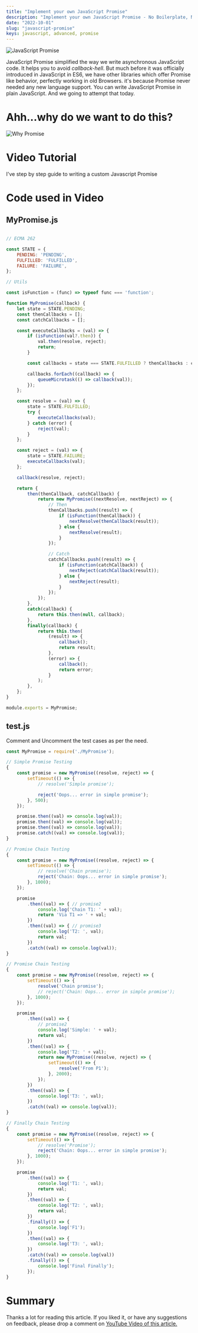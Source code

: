 ```yaml
---
title: "Implement your own JavaScript Promise"
description: "Implement your own JavaScript Promise - No Boilerplate, No Lib, No Framework - Just plain JavaScript!"
date: "2022-10-01"
slug: "javascript-promise"
keys: javascript, advanced, promise
---
```


![JavaScript Promise](./images/javascript-promise.png)

JavaScript Promise simplified the way we write asynchronous JavaScript code. It helps you to avoid *callback-hell*.
But much before it was officially introduced in JavaScript in ES6, we have other libraries which offer Promise like behavior, perfectly working in old Browsers. it's because Promise never needed any new language support. You can write JavaScript Promise in plain JavaScript. And we going to attempt that today.


# Ahh...why do we want to do this?

![Why Promise](./images/why.png)

# Video Tutorial
I've step by step guide to writing a custom Javascript Promise

<YoutubePlayer src="https://www.youtube.com/embed/RL_IQuC3CrE" title="YouTube video player" />

# Code used in Video

## MyPromise.js

```js

// ECMA 262

const STATE = {
    PENDING: 'PENDING',
    FULFILLED: 'FULFILLED',
    FAILURE: 'FAILURE',
};

// Utils

const isFunction = (func) => typeof func === 'function';

function MyPromise(callback) {
    let state = STATE.PENDING;
    const thenCallbacks = [];
    const catchCallbacks = [];

    const executeCallbacks = (val) => {
        if (isFunction(val?.then)) {
            val.then(resolve, reject);
            return;
        }

        const callbacks = state === STATE.FULFILLED ? thenCallbacks : catchCallbacks;

        callbacks.forEach((callback) => {
            queueMicrotask(() => callback(val));
        });
    };

    const resolve = (val) => {
        state = STATE.FULFILLED;
        try {
            executeCallbacks(val);
        } catch (error) {
            reject(val);
        }
    };

    const reject = (val) => {
        state = STATE.FAILURE;
        executeCallbacks(val);
    };

    callback(resolve, reject);

    return {
        then(thenCallback, catchCallback) {
            return new MyPromise((nextResolve, nextReject) => {
                // Then
                thenCallbacks.push((result) => {
                    if (isFunction(thenCallback)) {
                        nextResolve(thenCallback(result));
                    } else {
                        nextResolve(result);
                    }
                });

                // Catch
                catchCallbacks.push((result) => {
                    if (isFunction(catchCallback)) {
                        nextReject(catchCallback(result));
                    } else {
                        nextReject(result);
                    }
                });
            });
        },
        catch(callback) {
            return this.then(null, callback);
        },
        finally(callback) {
            return this.then(
                (result) => {
                    callback();
                    return result;
                },
                (error) => {
                    callback();
                    return error;
                }
            );
        },
    };
}

module.exports = MyPromise;
```

## test.js

Comment and Uncomment the test cases as per the need.

```js
const MyPromise = require('./MyPromise');

// Simple Promise Testing
{
    const promise = new MyPromise((resolve, reject) => {
        setTimeout(() => {
            // resolve('Simple promise');

            reject('Oops... error in simple promise');
        }, 500);
    });

    promise.then((val) => console.log(val));
    promise.then((val) => console.log(val));
    promise.then((val) => console.log(val));
    promise.catch((val) => console.log(val));
}

// Promise Chain Testing
{
    const promise = new MyPromise((resolve, reject) => {
        setTimeout(() => {
            // resolve('Chain promise');
            reject('Chain: Oops... error in simple promise');
        }, 1000);
    });

    promise
        .then((val) => { // promise2
            console.log('Chain T1: ' + val);
            return 'Via T1 => ' + val;
        })
        .then((val) => { // promise3
            console.log('T2: ', val);
            return val;
        })
        .catch((val) => console.log(val));
}

// Promise Chain Testing
{
    const promise = new MyPromise((resolve, reject) => {
        setTimeout(() => {
            resolve('Chain promise');
            // reject('Chain: Oops... error in simple promise');
        }, 1000);
    });

    promise
        .then((val) => {
            // promise2
            console.log('Simple: ' + val);
            return val;
        })
        .then((val) => {
            console.log('T2: ' + val);
            return new MyPromise((resolve, reject) => {
                setTimeout(() => {
                    resolve('From P1');
                }, 2000);
            });
        })
        .then((val) => {
            console.log('T3: ', val);
        })
        .catch((val) => console.log(val));
}

// Finally Chain Testing
{
    const promise = new MyPromise((resolve, reject) => {
        setTimeout(() => {
            // resolve('Promise');
            reject('Chain: Oops... error in simple promise');
        }, 1000);
    });

    promise
        .then((val) => {
            console.log('T1: ', val);
            return val;
        })
        .then((val) => {
            console.log('T2: ', val);
            return val;
        })
        .finally(() => {
            console.log('F1');
        })
        .then((val) => {
            console.log('T3: ', val);
        })
        .catch((val) => console.log(val))
        .finally(() => {
            console.log('Final Finally');
        });
}
```






# Summary
Thanks a lot for reading this article. If you liked it, or have any suggestions on feedback, please drop a comment on [YouTube Video of this article.](https://youtu.be/RL_IQuC3CrE)